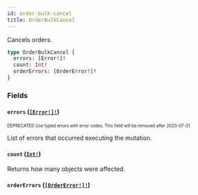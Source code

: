 ```yaml
---
id: order-bulk-cancel
title: OrderBulkCancel
---
```


Cancels orders.

```graphql
type OrderBulkCancel {
  errors: [Error!]!
  count: Int!
  orderErrors: [OrderError!]!
}
```

### Fields

#### `errors` ([`[Error!]!`](/api-reference/objects/error.mdx))

<sub><sup><span className="deprecatedTag">DEPRECATED</span> Use typed errors with error codes. This field will be removed after 2020-07-31.</sup></sub>

List of errors that occurred executing the mutation.

#### `count` ([`Int!`](/api-reference/scalars/int.mdx))

Returns how many objects were affected.

#### `orderErrors` ([`[OrderError!]!`](/api-reference/objects/order-error.mdx))
